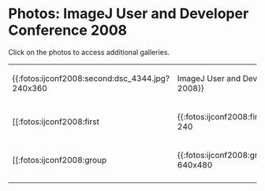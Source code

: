 = Photos: ImageJ User and Developer Conference 2008 =

Click on the photos to access additional galleries.

{| class="wikitable sortable" border=1
|   {{:fotos:ijconf2008:second:dsc_4344.jpg?240x360 || ImageJ User and Developer Conference 2008}}   ||  || 
|-
| [[:fotos:ijconf2008:first || {{:fotos:ijconf2008:first:dsc_4282.jpg?240 || First Day}}]] || [[:fotos:ijconf2008:social || {{:fotos:ijconf2008:social:ijconf_2008_event_1.jpg?214 || Social Event}}]] || [[:fotos:ijconf2008:second || {{:fotos:ijconf2008:second:dsc_4320.jpg?240 || Second Day}}]]
|-
|   [[:fotos:ijconf2008:group || {{:fotos:ijconf2008:group:dsc_4351.jpg?640x480 || Group Photos}}]]   ||  || 
|-
|}





